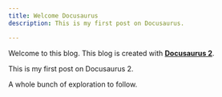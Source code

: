 ```yaml
---
title: Welcome Docusaurus
description: This is my first post on Docusaurus.

---
```


Welcome to this blog. This blog is created with [**Docusaurus 2**](https://docusaurus.io/).

This is my first post on Docusaurus 2.

A whole bunch of exploration to follow.